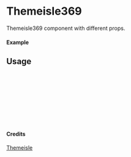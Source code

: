 
<Meta of={Themeisle369} title="Themeisle/Themeisle369" />

# Themeisle369

Themeisle369 component with different props.

#### Example

<Canvas of={Themeisle369.Primary} />

## Usage

```ts
import { Themeisle369 } from "yadl-ui";

const Example = () => {
  return (
      <Themeisle369 />
  );
};

export default Example;
```

#### Credits
[Themeisle](https://themeisle.com/illustrations/)
